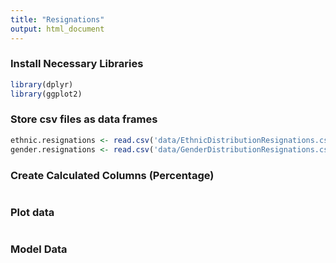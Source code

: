 ```yaml
---
title: "Resignations"
output: html_document
---
```

### Install Necessary Libraries

```r

library(dplyr) 
library(ggplot2) 

```

### Store csv files as data frames

```r

ethnic.resignations <- read.csv('data/EthnicDistributionResignations.csv')
gender.resignations <- read.csv('data/GenderDistributionResignations.csv')

```

### Create Calculated Columns (Percentage)
```r



```

### Plot data
```r

```


### Model Data
```r

```